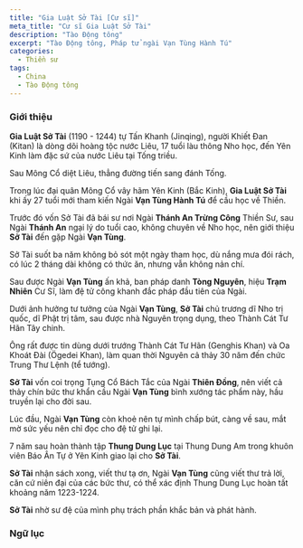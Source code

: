 ```yaml
---
title: "Gia Luật Sở Tài [Cư sĩ]"
meta_title: "Cư sĩ Gia Luật Sở Tài"
description: "Tào Động tông"
excerpt: "Tào Động tông, Pháp tử ngài Vạn Tùng Hành Tú"
categories:
  - Thiền sư
tags:
  - China
  - Tào Động tông
---
```


### Giới thiệu

**Gia Luật Sở Tài** (1190 - 1244) tự Tấn Khanh (Jinqing), người Khiết Đan (Kitan) là dòng dõi hoàng tộc nước Liêu, 17 tuổi làu thông Nho học, đến Yên Kinh làm đặc sứ của nước Liêu tại Tống triều.

Sau Mông Cổ diệt Liêu, thẳng đường tiến sang đánh Tống.

Trong lúc đại quân Mông Cổ vây hãm Yên Kinh (Bắc Kinh), **Gia Luật Sở Tài** khi ấy 27 tuổi mới tham kiến Ngài **Vạn Tùng Hành Tú** để cầu học về Thiền.

Trước đó vốn Sở Tài đã bái sư nơi Ngài **Thánh An Trừng Công** Thiền Sư, sau Ngài **Thánh An** ngại lý do tuổi cao, không chuyên về Nho học, nên giới thiệu **Sở Tài** đến gặp Ngài **Vạn Tùng**.

Sở Tài suốt ba năm không bỏ sót một ngày tham học, dù nắng mưa đói rách, có lúc 2 tháng dài không có thức ăn, nhưng vẫn không nản chí.

Sau được Ngài **Vạn Tùng** ấn khả, ban pháp danh **Tòng Nguyên**, hiệu **Trạm Nhiên** Cư Sĩ, làm đệ tử công khanh đắc pháp đầu tiên của Ngài.

Dưới ảnh hưởng tư tưởng của Ngài **Vạn Tùng**, **Sở Tài** chủ trương dĩ Nho trị quốc, dĩ Phật trị tâm, sau được nhà Nguyên trọng dụng, theo Thành Cát Tư Hãn Tây chinh.

Ông rất được tin dùng dưới trướng Thành Cát Tư Hãn (Genghis Khan) và Oa Khoát Đài (Ögedei Khan), làm quan thời Nguyên cả thảy 30 năm đến chức Trung Thư Lệnh (tể tướng).

**Sở Tài** vốn coi trọng Tụng Cổ Bách Tắc của Ngài **Thiên Đồng**, nên viết cả thảy chín bức thư  khẩn cầu Ngài **Vạn Tùng** bình xướng tác phẩm này, hầu truyền lại cho đời sau.

Lúc đầu, Ngài **Vạn Tùng** còn khoẻ nên tự mình chấp bút, càng về sau, mắt mờ sức yếu nên chỉ đọc cho đệ tử ghi lại.

7 năm sau hoàn thành tập **Thung Dung Lục** tại Thung Dung Am trong khuôn viên Báo Ân Tự ở Yên Kinh giao lại cho **Sở Tài**.

**Sở Tài** nhận sách xong, viết thư tạ ơn, Ngài **Vạn Tùng** cũng viết thư trả lời, căn cứ niên đại của các bức thư, có thể xác định Thung Dung Lục hoàn tất khoảng năm 1223-1224.

**Sở Tài** nhờ sư đệ của mình phụ trách phần khắc bản và phát hành.

### Ngữ lục

